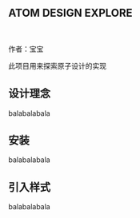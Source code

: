 <Meta title="ATOM DESIGN /Intro" />

## ATOM DESIGN EXPLORE

<br />

作者：宝宝

此项目用来探索原子设计的实现

## 设计理念

balabalabala

## 安装

balabalabala

## 引入样式

balabalabala